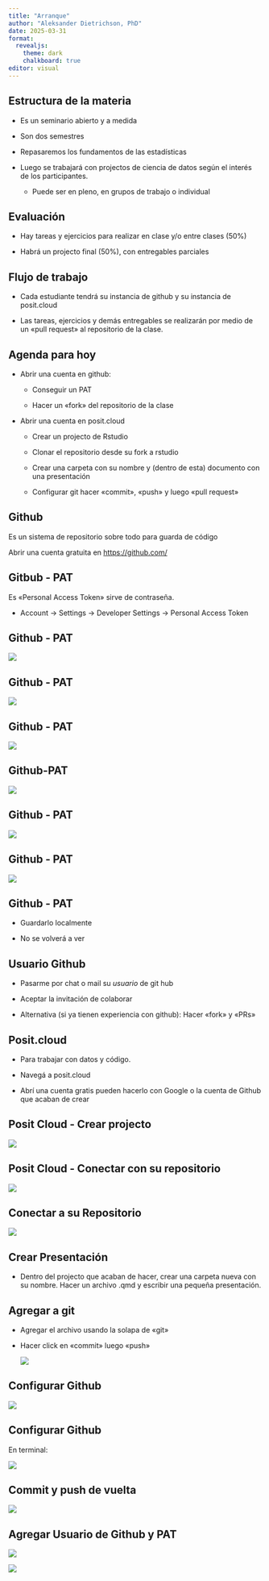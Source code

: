 ```yaml
---
title: "Arranque"
author: "Aleksander Dietrichson, PhD"
date: 2025-03-31
format:
  revealjs: 
    theme: dark
    chalkboard: true
editor: visual
---
```


## Estructura de la materia

-   Es un seminario abierto y a medida

-   Son dos semestres

-   Repasaremos los fundamentos de las estadísticas

-   Luego se trabajará con projectos de ciencia de datos según el interés de los participantes.

    -   Puede ser en pleno, en grupos de trabajo o individual

## Evaluación

-   Hay tareas y ejercicios para realizar en clase y/o entre clases (50%)

-   Habrá un projecto final (50%), con entregables parciales

## Flujo de trabajo

-   Cada estudiante tendrá su instancia de github y su instancia de posit.cloud

-   Las tareas, ejercicios y demás entregables se realizarán por medio de un «pull request» al repositorio de la clase.

## Agenda para hoy

-   Abrir una cuenta en github:

    -   Conseguir un PAT

    -   Hacer un «fork» del repositorio de la clase

-   Abrir una cuenta en posit.cloud

    -   Crear un projecto de Rstudio

    -   Clonar el repositorio desde su fork a rstudio

    -   Crear una carpeta con su nombre y (dentro de esta) documento con una presentación

    -   Configurar git hacer «commit», «push» y luego «pull request»

## Github

Es un sistema de repositorio sobre todo para guarda de código

Abrir una cuenta gratuita en <https://github.com/>

## Gitbub - PAT

Es «Personal Access Token» sirve de contraseña.

-   Account -\> Settings -\> Developer Settings -\> Personal Access Token

## Github - PAT

![](images/Screenshot%202024-03-11%2011.10.44.png)

## Github - PAT

![](images/Screenshot%202024-03-11%2011.12.39.png)

## Github - PAT

![](images/Screenshot%202024-03-11%2011.13.27.png)

## Github-PAT

![](images/Screenshot%202024-03-11%2011.15.44.png)

## Github - PAT

![](images/Screenshot%202024-03-11%2011.16.45.png)

## Github - PAT

![](images/Screenshot%202024-03-11%2011.17.26.png)

## Github - PAT

-   Guardarlo localmente

-   No se volverá a ver

## Usuario Github

-   Pasarme por chat o mail su *usuario* de git hub

-   Aceptar la invitación de colaborar

-   Alternativa (si ya tienen experiencia con github): Hacer «fork» y «PRs»

## Posit.cloud

-   Para trabajar con datos y código.

-   Navegá a posit.cloud

-   Abrí una cuenta gratis pueden hacerlo con Google o la cuenta de Github que acaban de crear

## Posit Cloud - Crear projecto

![](images/new_project_from_github.png)

## Posit Cloud - Conectar con su repositorio

![](images/Screenshot%202024-03-11%2011.04.15.png)

## Conectar a su Repositorio

![](images/paste-github-url.png)

## Crear Presentación

-   Dentro del projecto que acaban de hacer, crear una carpeta nueva con su nombre. Hacer un archivo .qmd y escribir una pequeña presentación.

## Agregar a git

-   Agregar el archivo usando la solapa de «git»

-   Hacer click en «commit» luego «push»

    ![](images/hacer-commit-y-push.png)

## Configurar Github

![](images/Screenshot%202024-03-11%2011.07.10.png)

## Configurar Github

En terminal:

![](images/Screenshot%202024-03-11%2011.09.43.png)

## Commit y push de vuelta

![](images/hacer-commit-y-push.png)

## Agregar Usuario de Github y PAT

![](images/usuario-github.png)

![](images/enter-PAT.png)
